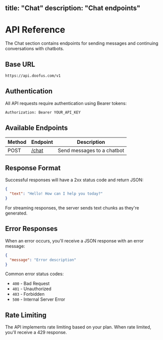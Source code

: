 title: "Chat"
description: "Chat endpoints"
---

# API Reference

The Chat section contains endpoints for sending messages and continuing conversations with chatbots.

## Base URL

```bash
https://api.doofus.com/v1
```

## Authentication

All API requests require authentication using Bearer tokens:

```bash
Authorization: Bearer YOUR_API_KEY
```

## Available Endpoints

| Method | Endpoint | Description |
|--------|----------|-------------|
| POST | [/chat](/developer-guides/api/chat/post-chat) | Send messages to a chatbot |

## Response Format

Successful responses will have a 2xx status code and return JSON:

```json
{
  "text": "Hello! How can I help you today?"
}
```

For streaming responses, the server sends text chunks as they're generated.

## Error Responses

When an error occurs, you'll receive a JSON response with an error message:

```json
{
  "message": "Error description"
}
```

Common error status codes:
- `400` - Bad Request
- `401` - Unauthorized
- `403` - Forbidden
- `500` - Internal Server Error

## Rate Limiting

The API implements rate limiting based on your plan. When rate limited, you'll receive a 429 response.